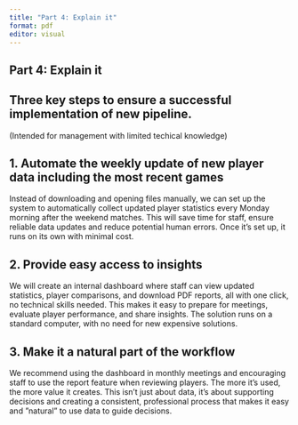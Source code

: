 ```yaml
---
title: "Part 4: Explain it"
format: pdf
editor: visual
---
```


## Part 4: Explain it

## Three key steps to ensure a successful implementation of new pipeline.

(Intended for management with limited techical knowledge)

## 1. Automate the weekly update of new player data including the most recent games

Instead of downloading and opening files manually, we can set up the system to automatically collect updated player statistics every Monday morning after the weekend matches. This will save time for staff, ensure reliable data updates and reduce potential human errors. Once it’s set up, it runs on its own with minimal cost.

## 2. Provide easy access to insights

We will create an internal dashboard where staff can view updated statistics, player comparisons, and download PDF reports, all with one click, no technical skills needed. This makes it easy to prepare for meetings, evaluate player performance, and share insights. The solution runs on a standard computer, with no need for new expensive solutions.

## 3. Make it a natural part of the workflow

We recommend using the dashboard in monthly meetings and encouraging staff to use the report feature when reviewing players. The more it’s used, the more value it creates. This isn’t just about data, it’s about supporting decisions and creating a consistent, professional process that makes it easy and ”natural” to use data to guide decisions.
